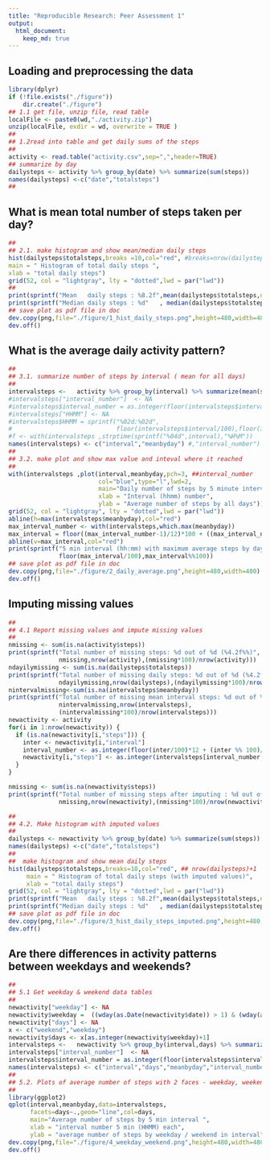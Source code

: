 ```yaml
---
title: "Reproducible Research: Peer Assessment 1"
output: 
  html_document: 
    keep_md: true
---
```



## Loading and preprocessing the data
```r
library(dplyr)
if (!file.exists("./figure"))
    dir.create("./figure")
## 1.1 get file, unzip file, read table
localFile <- paste0(wd,"./activity.zip")
unzip(localFile, exdir = wd, overwrite = TRUE )
##
## 1.2read into table and get daily sums of the steps
##
activity <- read.table("activity.csv",sep=",",header=TRUE)
## summarize by day
dailysteps <- activity %>% group_by(date) %>% summarize(sum(steps))
names(dailysteps) <-c("date","totalsteps")                                                        
##
```

## What is mean total number of steps taken per day?
```r
##
## 2.1. make histogram and show mean/median daily steps
hist(dailysteps$totalsteps,breaks =10,col="red", #breaks=nrow(dailysteps)+1
main = " Histogram of total daily steps ",
xlab = "total daily steps")
grid(52, col = "lightgray", lty = "dotted",lwd = par("lwd"))
##
print(sprintf("Mean   daily steps : %8.2f",mean(dailysteps$totalsteps,na.rm=TRUE)))
print(sprintf("Median daily steps : %d"   , median(dailysteps$totalsteps,na.rm=TRUE)))
## save plot as pdf file in doc
dev.copy(png,file="./figure/1_hist_daily_steps.png",height=480,width=480)
dev.off()
```

## What is the average daily activity pattern?
```r
##
## 3.1. summarize number of steps by interval ( mean for all days)
##
intervalsteps <-   activity %>% group_by(interval) %>% summarize(mean(steps,na.rm=TRUE)) 
#intervalsteps["interval_number"]  <- NA
#intervalsteps$interval_number = as.integer(floor(intervalsteps$interval/100)*12 + (intervalsteps$interval %% 100)/5)
#intervalsteps["HHMM"] <- NA
#intervalsteps$HHMM = sprintf("%02d:%02d",
#                             floor(intervalsteps$interval/100),floor(intervalsteps$interval%%100))
#f <- with(intervalsteps ,strptime(sprintf("%04d",interval),"%H%M")) 
names(intervalsteps) <- c("interval","meanbyday") #,"interval_number") ##,"HHMM")
##
## 3.2. make plot and show max value and inteval where it reached
##
with(intervalsteps ,plot(interval,meanbyday,pch=3, ##interval_number
                         col="blue",type="l",lwd=2, 
                         main="Daily number of steps by 5 minute interval ",
                         xlab = "Interval (hhmm) number",
                         ylab = "Average number of steps by all days"))
grid(52, col = "lightgray", lty = "dotted",lwd = par("lwd"))
abline(h=max(intervalsteps$meanbyday),col="red")
max_interval_number <- with(intervalsteps,which.max(meanbyday))
max_interval = floor((max_interval_number-1)/12)*100 + ((max_interval_number-1)%%12)*5
abline(v=max_interval,col="red")
print(sprintf("5 min interval (hh:mm) with maximum average steps by days is: %02d:%02d",
              floor(max_interval/100),max_interval%%100))
## save plot as pdf file in doc
dev.copy(png,file="./figure/2_daily_average.png",height=480,width=480)
dev.off()
```


## Imputing missing values
```r
##
## 4.1 Report missing values and impute missing values
##
nmissing <- sum(is.na(activity$steps))
print(sprintf("Total number of missing steps: %d out of %d (%4.2f%%)",
              nmissing,nrow(activity),(nmissing*100)/nrow(activity)))
ndayilymissing <- sum(is.na(dailysteps$totalsteps))
print(sprintf("Total number of missing daily steps: %d out of %d (%4.2f%%)",
              ndayilymissing,nrow(dailysteps),(ndayilymissing*100)/nrow(dailysteps)))
nintervalmissing<-sum(is.na(intervalsteps$meanbyday))
print(sprintf("Total number of missing mean interval steps: %d out of %d (%4.2f%%)",
              nintervalmissing,nrow(intervalsteps),
              (nintervalmissing*100)/nrow(intervalsteps)))
newactivity <- activity
for(i in 1:nrow(newactivity)) {
  if (is.na(newactivity[i,"steps"])) {
    inter <- newactivity[i,"interval"]
    interval_number <- as.integer(floor(inter/100)*12 + (inter %% 100)/5) +1
    newactivity[i,"steps"] <- as.integer(intervalsteps[interval_number, "meanbyday"])
  }
}

nmissing <- sum(is.na(newactivity$steps))
print(sprintf("Total number of missing steps after imputing : %d out of %d (%4.2f%%)",
              nmissing,nrow(newactivity),(nmissing*100)/nrow(newactivity)))

##
## 4.2. Make histogram with imputed values
##
dailysteps <- newactivity %>% group_by(date) %>% summarize(sum(steps))
names(dailysteps) <-c("date","totalsteps")                                                        
##
##  make histogram and show mean daily steps
hist(dailysteps$totalsteps,breaks=10,col="red", ## nrow(dailysteps)+1
     main = " Histogram of total daily steps (with imputed values)",
     xlab = "total daily steps")
grid(52, col = "lightgray", lty = "dotted",lwd = par("lwd"))
print(sprintf("Mean   daily steps : %8.2f",mean(dailysteps$totalsteps,na.rm=TRUE)))
print(sprintf("Median daily steps : %d"   , median(dailysteps$totalsteps,na.rm=TRUE)))
## save plot as pdf file in doc
dev.copy(png,file="./figure/3_hist_daily_steps_imputed.png",height=480,width=480)
dev.off()
```

## Are there differences in activity patterns between weekdays and weekends?
```r
##
## 5.1 Get weekday & weekend data tables
##
newactivity["weekday"] <- NA
newactivity$weekday =  ((wday(as.Date(newactivity$date)) > 1) & (wday(as.Date(newactivity$date)) < 7)) 
newactivity["days"] <- NA
x <- c("weekend","weekday")
newactivity$days <- x[as.integer(newactivity$weekday)+1] 
intervalsteps <-   newactivity %>% group_by(interval,days) %>% summarize(mean(steps,na.rm=TRUE)) 
intervalsteps["interval_number"]  <- NA
intervalsteps$interval_number = as.integer(floor(intervalsteps$interval/100)*12 + (intervalsteps$interval %% 100)/5)
names(intervalsteps) <- c("interval","days","meanbyday","interval_number")
##
## 5.2. Plots of average number of steps with 2 faces - weekday, weekend
##
library(ggplot2)
qplot(interval,meanbyday,data=intervalsteps,
      facets=days~.,geom="line",col=days,
      main="Average number of steps by 5 min interval ",
      xlab = "interval number 5 min (HHMM) each",
      ylab = "average number of steps by weekday / weekend in interval")
dev.copy(png,file="./figure/4_weekday_weekend.png",height=480,width=480)
dev.off()
```

